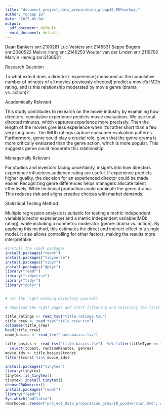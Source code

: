 ```yaml
---
title: "document_project_data_preparation_group10_PDFmarkup."
author: "Group 10"
date: "2025-09-04"
output:
  pdf_document: default
  word_document: default
---
```


Daan Bankers              snr:2100281
Luc Vesters				        snr:2145531
Seppe Bogers				      snr:2080522
Melvin Hong				        snr:2146253
Wouter van der Linden			snr:2116790
Marvin  Herwig			    	snr:2138521

Research Question

To what extent does a director’s experience( measured as the cumulative number of minutes of all movies previously directed) predict a movie’s IMDb rating, and is this relationship moderated by movie genre (drama vs. action)?

Academically Relevant

This study contributes to research on the movie industry by examining how directors’ cumulative experience predicts movie evaluations. We use total directed minutes, which captures experience more precisely. Then the length of the movies give less experience when it’s rather short than a few very long ones. The IMDb ratings capture consumer evaluation patterns. Furthermore, genre could play a crucial role, given that the genre drama is more critically evaluated than the genre action, which is more popular. This suggests genre could moderate this relationship.

Managerially Relevant

For studios and investors facing uncertainty, insights into how directors experience influences audience rating are useful. If experience predicts higher quality, the decision for an experienced director could be made easier. Recognizing genre differences helps managers allocate talent effectively. While technical production could dominate the genre drama. This reduces risk and aligns creative choices with market demands.

Statistical Testing Method

Multiple regression analysis is suitable for testing a metric independent variable(director experience) and a metric independent variable(IMDb rating), while including a nonmetric moderator (genre: drama vs. action). By applying this method, this estimates the direct and indirect effect in a single model. It also allows controlling for other factors, making the results more interpretable.





```r
#install the readr packages
install.packages("readr")
install.packages("tidyverse")
install.packages("tidyr")
install.packages("dplyr")
library("readr")
library("tidyverse")
library("tidyr")
library("dplyr")


# set the right working directory yourself

# download the right pages and start filtering and selecting the first data

title_ratings <- read_tsv("title.ratings.tsv")  
title_crew <- read_tsv("title.crew.tsv")        
colnames(title_crew)
head(title_crew)
name_basics <- read_tsv("name.basics.tsv")                

title_basics <- read_tsv("title.basics.tsv")  %>% filter(titleType == "movie") %>%
  select(tconst, runtimeMinutes, genres)
movie_ids <- title_basics$tconst
filter(tconst %in% movie_ids)

install.packages("tinytex")
library(tinytex)
tinytex::is_tinytex()
tinytex::install_tinytex()
chooseCRANmirror()
install.packages("readr")
library("readr")
Sys.which("pdflatex")
rmarkdown::render("project_data_preparation_group10_goodversion.Rmd", output_format = "pdf_document")
```